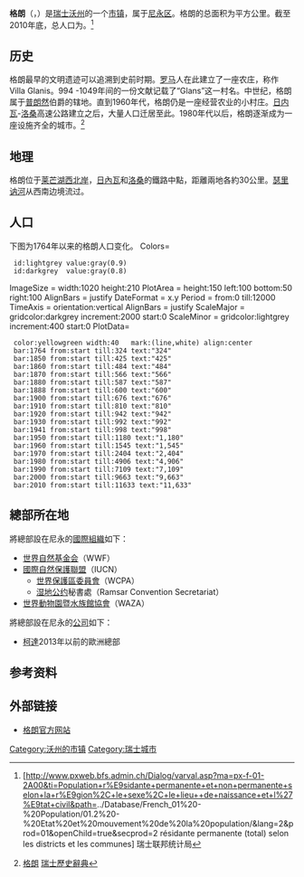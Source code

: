 {{noteTA|G1=瑞士地名}}
{{Infobox Switzerland municipality}}
'''格朗'''（{{lang-fr|Gland}}，{{IPA-fr|ɡlɑ̃|-|LL-Q150 (fra)-Eihel-Gland.wav}}）是[[瑞士|瑞士]][[沃州|沃州]]的一个[[市镇_(瑞士)|市镇]]，属于[[尼永区|尼永区]]。格朗的总面积为{{smn|8.32|5|100}}平方公里。截至2010年底，总人口为{{smn|11633|6}}。<ref>{{fr}}[http://www.pxweb.bfs.admin.ch/Dialog/varval.asp?ma=px-f-01-2A00&ti=Population+r%E9sidante+permanente+et+non+permanente+selon+la+r%E9gion%2C+le+sexe%2C+le+lieu++de+naissance+et+l%27%E9tat+civil&path=../Database/French_01%20-%20Population/01.2%20-%20Etat%20et%20mouvement%20de%20la%20population/&lang=2&prod=01&openChild=true&secprod=2 résidante permanente (total) selon les districts et les communes] {{Wayback|url=http://www.pxweb.bfs.admin.ch/Dialog/varval.asp?ma=px-f-01-2A00&ti=Population+r%E9sidante+permanente+et+non+permanente+selon+la+r%E9gion%2C+le+sexe%2C+le+lieu++de+naissance+et+l%27%E9tat+civil&path=..%2FDatabase%2FFrench_01%20-%20Population%2F01.2%20-%20Etat%20et%20mouvement%20de%20la%20population%2F&lang=2&prod=01&openChild=true&secprod=2 |date=20150102165023 }} 瑞士联邦统计局</ref>

==历史==
格朗最早的文明遗迹可以追溯到史前时期。[[罗马帝国|罗马]]人在此建立了一座农庄，称作 Villa Glanis。994 -1049年间的一份文献记载了“Glans”这一村名。中世纪，格朗属于[[普朗然|普朗然]]伯爵的辖地。直到1960年代，格朗仍是一座经营农业的小村庄。[[日内瓦|日内瓦]]-[[洛桑|洛桑]]高速公路建立之后，大量人口迁居至此。1980年代以后，格朗逐渐成为一座设施齐全的城市。<ref>{{fr}}[http://www.hls-dhs-dss.ch/textes/f/F2513.php 格朗] {{Wayback|url=http://www.hls-dhs-dss.ch/textes/f/F2513.php |date=20160305064506 }} [[瑞士歷史辭典|瑞士歷史辭典]]</ref>

==地理==
格朗位于[[莱芒湖|莱芒湖]][[西北岸|西北岸]]，[[日內瓦|日內瓦]]和[[洛桑|洛桑]]的鐵路中點，距離兩地各約30公里。[[瑟里讷河|瑟里讷河]]从西南边境流过。

==人口==
下图为1764年以来的格朗人口变化。
<timeline>
Colors=
  id:lightgrey value:gray(0.9)
  id:darkgrey  value:gray(0.8)
ImageSize  = width:1020 height:210
PlotArea   = height:150 left:100 bottom:50 right:100
AlignBars  = justify
DateFormat = x.y
Period     = from:0 till:12000
TimeAxis   = orientation:vertical
AlignBars  = justify
ScaleMajor = gridcolor:darkgrey increment:2000 start:0
ScaleMinor = gridcolor:lightgrey increment:400 start:0
PlotData=
  color:yellowgreen width:40   mark:(line,white) align:center
  bar:1764 from:start till:324 text:"324"
  bar:1850 from:start till:425 text:"425"
  bar:1860 from:start till:484 text:"484"
  bar:1870 from:start till:566 text:"566"
  bar:1880 from:start till:587 text:"587"
  bar:1888 from:start till:600 text:"600"
  bar:1900 from:start till:676 text:"676"
  bar:1910 from:start till:810 text:"810"
  bar:1920 from:start till:942 text:"942"
  bar:1930 from:start till:992 text:"992"
  bar:1941 from:start till:998 text:"998"
  bar:1950 from:start till:1180 text:"1,180"
  bar:1960 from:start till:1545 text:"1,545"
  bar:1970 from:start till:2404 text:"2,404"
  bar:1980 from:start till:4906 text:"4,906"
  bar:1990 from:start till:7109 text:"7,109"
  bar:2000 from:start till:9663 text:"9,663"
  bar:2010 from:start till:11633 text:"11,633"
</timeline>

== 總部所在地 ==
將總部設在尼永的[[國際組織|國際組織]]如下：
* [[世界自然基金会|世界自然基金会]]（WWF）
* [[國際自然保護聯盟|國際自然保護聯盟]]（IUCN）
** [[世界保護區委員會|世界保護區委員會]]（WCPA）
** [[湿地公约|湿地公约]]秘書處（Ramsar Convention Secretariat）
* [[世界動物園暨水族館協會|世界動物園暨水族館協會]]（WAZA）

將總部設在尼永的[[公司|公司]]如下：
* [[柯達|柯達]]2013年以前的歐洲總部

==参考资料==
{{reflist}}

==外部链接==
*{{fr}}[http://www.gland.ch 格朗官方网站] {{Wayback|url=http://www.gland.ch/ |date=20110516224600 }}

{{DEFAULTSORT:Gland}}
{{沃州尼永区行政区划}}
{{Authority control}}
[[Category:沃州的市镇|Category:沃州的市镇]]
[[Category:瑞士城市|Category:瑞士城市]]